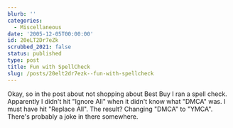 ```yaml
---
blurb: ''
categories:
  - Miscellaneous
date: '2005-12-05T00:00:00'
id: 20eLT2Dr7eZk
scrubbed_2021: false
status: published
type: post
title: Fun with SpellCheck
slug: /posts/20elt2dr7ezk--fun-with-spellcheck
---
```


Okay, so in the post about not shopping about Best Buy I ran a
spell check. Apparently I didn't hit "Ignore All" when it didn't
know what "DMCA" was. I must have hit "Replace All". The result?
Changing "DMCA" to "YMCA". There's probably a joke in there
somewhere.
